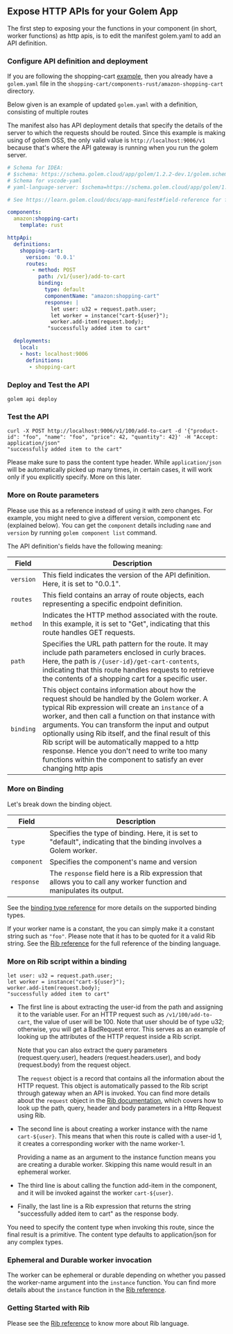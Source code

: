 ## Expose HTTP APIs for your Golem App

The first step to exposing your the functions in your component (in short, worker functions) as http apis,
is to edit the manifest golem.yaml to add an API definition.

### Configure API definition and deployment
If you are following the shopping-cart [example](/invoke/making-custom-apis/create-simple-component),
then you already have a `golem.yaml` file in the `shopping-cart/components-rust/amazon-shopping-cart` directory.

Below given is an example of updated `golem.yaml` with a definition, consisting of multiple routes

The manifest also has API deployment details that specify the details of the server to which the requests should be routed.
Since this example is making using of golem OSS, the only valid value is `http://localhost:9006/v1`
because that's where the API gateway is running when you run the golem server.

```yaml
# Schema for IDEA:
# $schema: https://schema.golem.cloud/app/golem/1.2.2-dev.1/golem.schema.json
# Schema for vscode-yaml
# yaml-language-server: $schema=https://schema.golem.cloud/app/golem/1.2.2-dev.1/golem.schema.json

# See https://learn.golem.cloud/docs/app-manifest#field-reference for field reference

components:
  amazon:shopping-cart:
    template: rust

httpApi:
  definitions:
    shopping-cart:
      version: '0.0.1'
      routes:
        - method: POST
          path: /v1/{user}/add-to-cart
          binding:
            type: default
            componentName: "amazon:shopping-cart"
            response: |
              let user: u32 = request.path.user;
              let worker = instance("cart-${user}");
              worker.add-item(request.body);
             "successfully added item to cart"

  deployments:
    local:
    - host: localhost:9006
      definitions:
       - shopping-cart
```

### Deploy and Test the API

```shell
golem api deploy
```

### Test the API

```shell
curl -X POST http://localhost:9006/v1/100/add-to-cart -d '{"product-id": "foo", "name": "foo", "price": 42, "quantity": 42}' -H "Accept: application/json"
"successfully added item to the cart"
```

Please make sure to pass the content type header. While `application/json` will be automatically picked up many times,
in certain cases, it will work only if you explicitly specify. More on this later.

### More on Route parameters

Please use this as a reference instead of using it with zero changes. For example, you might need to give a different
version, component etc (explained below). You can get the `component` details including `name` and `version`
by running `golem component list` command.

The API definition's fields have the following meaning:

| Field     | Description                                                                                                                                                                                                                                                           |
| --------- | --------------------------------------------------------------------------------------------------------------------------------------------------------------------------------------------------------------------------------------------------------------------- |
| `version` | This field indicates the version of the API definition. Here, it is set to "0.0.1".                                                                                                                                                                                   |
| `routes`  | This field contains an array of route objects, each representing a specific endpoint definition.                                                                                                                                                                      |
| `method`  | Indicates the HTTP method associated with the route. In this example, it is set to "Get", indicating that this route handles GET requests.                                                                                                                            |
| `path`    | Specifies the URL path pattern for the route. It may include path parameters enclosed in curly braces. Here, the path is `/{user-id}/get-cart-contents`, indicating that this route handles requests to retrieve the contents of a shopping cart for a specific user. |
| `binding` | This object contains information about how the request should be handled by the Golem worker. A typical Rib expression will create an `instance` of a worker, and then call a function on that instance with arguments. You can transform the input and output optionally using Rib itself, and the final result of this Rib script will be automatically mapped to a http response. Hence you don't need to write too many functions within the component to satisfy an ever changing http apis |                                                                                                                                                                    |

### More on Binding

Let's break down the binding object.

| Field         | Description                                                                                                                                                                                                                                                                                                                                                                                      |
| ------------- | ------------------------------------------------------------------------------------------------------------------------------------------------------------------------------------------------------------------------------------------------------------------------------------------------------------------------------------------------------------------------------------------------ |
| `type`        | Specifies the type of binding. Here, it is set to "default", indicating that the binding involves a Golem worker.                                                                                                                                                                                                                                                                             |
| `component`   | Specifies the component's name and version                                                                                                                                                                                                                                                                                          |
| `response`    | The `response` field here is a Rib expression that allows you to call any worker function and manipulates its output.                                                                                                                                                                                                                                                                            |

See the [binding type reference](/http-api-definitions/api-definition-bindings) for more details on the supported binding types.

If your worker name is a constant, the you can simply make it a constant string such as `"foo"`. Please note that it has to be quoted for it a valid Rib string.
See the [Rib reference](/rib) for the full reference of the binding language.


### More on Rib script within a binding

```rib
let user: u32 = request.path.user;
let worker = instance("cart-${user}");
worker.add-item(request.body);
"successfully added item to cart"
```

* The first line is about extracting the user-id from the path and assigning it to the variable user. For an HTTP request such as `/v1/100/add-to-cart`, the value of user will be 100.
Note that user should be of type u32; otherwise, you will get a BadRequest error. This serves as an example of looking up the attributes of the HTTP request inside a Rib script.

    Note that you can also extract the query parameters (request.query.user), headers (request.headers.user), and body (request.body) from the request object.

    The `request` object is a record that contains all the information about the HTTP request.
    This object is automatically passed to the Rib script through gateway when an API is invoked.
    You can find more details about the `request` object in the [Rib documentation](/rib#http-request-input-and-field-selection),
    which covers how to look up the path, query, header and body parameters in a Http Request using Rib.

* The second line is about creating a worker instance with the name `cart-${user}`.
  This means that when this route is called with a user-id 1, it creates a corresponding worker with the name worker-1.

  Providing a name as an argument to the instance function means you are creating a durable worker.
Skipping this name would result in an ephemeral worker.

* The third line is about calling the function add-item in the component, and it will be invoked against the worker `cart-${user}`.

* Finally, the last line is a Rib expression that returns the string "successfully added item to cart" as the response body.

You need to specify the content type when invoking this route, since the final result is a primitive.
The content type defaults to application/json for any complex types.


### Ephemeral and Durable worker invocation

The worker can be ephemeral or durable depending on whether you passed the worker-name argument into the `instance` function.
You can find more details about the `instance` function in the [Rib reference](/rib).

### Getting Started with Rib
Please see the [Rib reference](/rib) to know more about Rib language.
